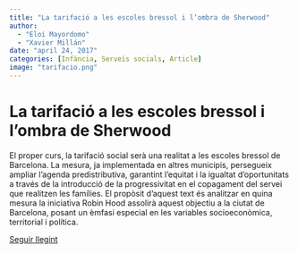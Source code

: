 ```yaml
---
title: "La tarifació a les escoles bressol i l’ombra de Sherwood"
author: 
  - "Eloi Mayordomo"
  - "Xavier Millán"
date: "april 24, 2017"
categories: [Infància, Serveis socials, Article]
image: "tarifacio.png"
---
```


# La tarifació a les escoles bressol i l’ombra de Sherwood

El proper curs, la tarifació social serà una realitat a les escoles bressol de Barcelona. La mesura, ja implementada en altres municipis, persegueix ampliar l’agenda predistributiva, garantint l’equitat i la igualtat d’oportunitats a través de la introducció de la progressivitat en el copagament del servei que realitzen les famílies. El propòsit d’aquest text és analitzar en quina mesura la iniciativa Robin Hood assolirà aquest objectiu a la ciutat de Barcelona, posant un èmfasi especial en les variables socioeconòmica, territorial i política.

[Seguir llegint](https://lleiengel.cat/la-tarifacio-a-les-escoles-bressols-i-lombra-de-sherwood/)
